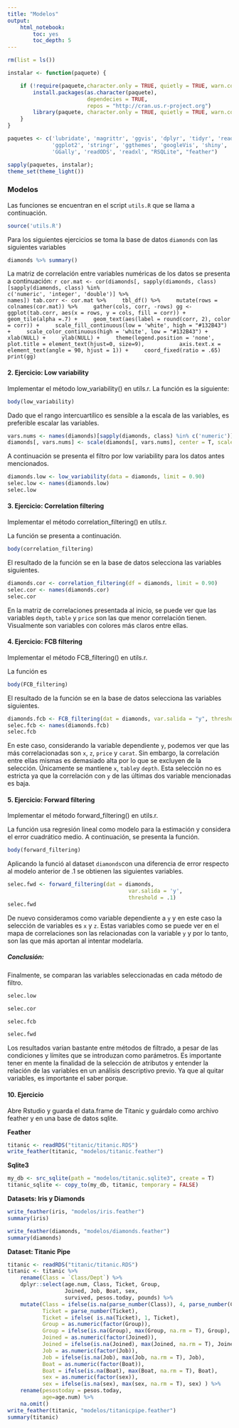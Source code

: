 ```yaml
---
title: "Modelos"
output: 
    html_notebook:
        toc: yes
        toc_depth: 5
---
```



```r
rm(list = ls())

instalar <- function(paquete) {

    if (!require(paquete,character.only = TRUE, quietly = TRUE, warn.conflicts = FALSE)) {
        install.packages(as.character(paquete), 
                         dependecies = TRUE, 
                         repos = "http://cran.us.r-project.org")
        library(paquete, character.only = TRUE, quietly = TRUE, warn.conflicts = FALSE)
    }
}

paquetes <- c('lubridate', 'magrittr', 'ggvis', 'dplyr', 'tidyr', 'readr', 'rvest', 
              'ggplot2', 'stringr', 'ggthemes', 'googleVis', 'shiny', 'tibble', 'vcd', 'vcdExtra',
              'GGally', 'readODS', 'readxl', "RSQLite", "feather")

sapply(paquetes, instalar); 
theme_set(theme_light())
```



### Modelos

Las funciones se encuentran en el script `utils.R` que se
llama a continuación.
```r
source('utils.R')
```


Para los siguientes ejercicios se toma la 
base de datos `diamonds` con las siguientes variables
```r
diamonds %>% summary()
```

La matriz de correlación entre variables numéricas de los 
datos se presenta a continuación:
    ```r
cor.mat <- cor(diamonds[, sapply(diamonds, class)[sapply(diamonds, class) %in%
                                                      c('numeric', 'integer', 'double')] %>%
                            names])
tab.corr <- cor.mat %>%
    tbl_df() %>%
    mutate(rows = colnames(cor.mat)) %>%
    gather(cols, corr, -rows)
gg <- ggplot(tab.corr, aes(x = rows, y = cols, fill = corr)) +
    geom_tile(alpha =.7) +
    geom_text(aes(label = round(corr, 2), color = corr)) +
    scale_fill_continuous(low = 'white', high = "#132B43") +
    scale_color_continuous(high = 'white', low = "#132B43") +
    xlab(NULL) +
    ylab(NULL) +
    theme(legend.position = 'none',
          plot.title = element_text(hjust=0, size=9),
          axis.text.x = element_text(angle = 90, hjust = 1)) +
    coord_fixed(ratio = .65)
print(gg)
```



#### 2. Ejercicio: Low variability

Implementar el método low_variability() en utils.r.
La función es la siguiente:
```r
body(low_variability)
```

Dado que el rango intercuartílico es sensible a 
la escala de las variables, es preferible escalar
las variables.
```r
vars.nums <- names(diamonds)[sapply(diamonds, class) %in% c('numeric')]
diamonds[, vars.nums] <- scale(diamonds[, vars.nums], center = T, scale = T)
```


A continuación se presenta el filtro por low variability
para los datos antes mencionados. 
```r
diamonds.low <- low_variability(data = diamonds, limit = 0.90)
selec.low <- names(diamonds.low)
selec.low
```



#### 3. Ejercicio: Correlation filtering

Implementar el método correlation_filtering() en utils.r.

La función se presenta a continuación. 
```r
body(correlation_filtering)
```

El resultado de la función se en la base de datos selecciona las
variables siguientes.
```r
diamonds.cor <- correlation_filtering(df = diamonds, limit = 0.90)
selec.cor <- names(diamonds.cor)
selec.cor
```

En la matriz de correlaciones presentada al inicio, se puede ver que las
variables `depth`, `table` y `price` son las que menor correlación tienen.
Visualmente son variables con colores más claros entre ellas. 



#### 4. Ejercicio: FCB filtering

Implementar el método FCB_filtering() en utils.r.

La función es
```r
body(FCB_filtering)
```


El resultado de la función se en la base de datos selecciona las
variables siguientes.
```r
diamonds.fcb <- FCB_filtering(dat = diamonds, var.salida = "y", threshold = .5)
selec.fcb <- names(diamonds.fcb)
selec.fcb
```

En este caso, considerando la variable dependiente `y`, podemos ver que 
las más correlacionadas son `x`, `z`, `price` y `carat`. Sin embargo, 
la correlación entre ellas mismas es demasiado alta por lo que se excluyen
de la selección. Únicamente se mantiene `x`, `table`y `depth`. Esta selección
no es estricta  ya que la correlación con `y` de las últimas dos variable mencionadas
es baja. 


#### 5. Ejercicio: Forward filtering

Implementar el método forward_filtering() en utils.r.

La función usa regresión lineal como modelo para 
la estimación y considera el error cuadrático medio. 
A continuación, se presenta la función.
```r
body(forward_filtering)
```


Aplicando la funció al dataset `diamonds`con una diferencia
de error respecto al modelo anterior de .1 se obtienen 
las siguientes variables. 
```r
selec.fwd <- forward_filtering(dat = diamonds,
                                      var.salida = 'y',
                                      threshold = .1)
selec.fwd
```


De nuevo consideramos como variable dependiente a `y` y en este caso 
la selección de variables es `x` y `z`. Estas variables como se puede 
ver en el mapa de correlaciones son las relacionadas con la variable
`y` y por lo tanto, son las que más aportan al intentar modelarla. 


\bigskip

##### Conclusión:

Finalmente, se comparan las variables seleccionadas 
en cada método de filtro. 
```r
selec.low
```
```r
selec.cor
```
```r
selec.fcb
```
```r
selec.fwd
```

Los resultados varian bastante entre métodos de filtrado, a pesar de las condiciones 
y límites que se introduzan como parámetros. Es importante tener en mente la finalidad
de la selección de atributos y entender la relación de las variables en un 
análisis descriptivo previo. Ya que al quitar variables, es importante el saber porque. 




\bigskip


#### 10. Ejercicio

Abre Rstudio y guarda el data.frame de Titanic y guárdalo 
como archivo feather y en una base de datos sqlite.

**Feather**
```r
titanic <- readRDS("titanic/titanic.RDS") 
write_feather(titanic, "modelos/titanic.feather")
```



**Sqlite3**
```r
my_db <- src_sqlite(path = "modelos/titanic.sqlite3", create = T)
titanic_sqlite <- copy_to(my_db, titanic, temporary = FALSE)
```





**Datasets: Iris y Diamonds**
```r
write_feather(iris, "modelos/iris.feather")
summary(iris)
```

```r
write_feather(diamonds, "modelos/diamonds.feather")
summary(diamonds)
```

**Dataset: Titanic Pipe**
```r
titanic <- readRDS("titanic/titanic.RDS")
titanic <- titanic %>% 
    rename(Class = `Class/Dept`) %>% 
    dplyr::select(age.num, Class, Ticket, Group, 
                  Joined, Job, Boat, sex, 
                  survived, pesos.today, pounds) %>% 
    mutate(Class = ifelse(is.na(parse_number(Class)), 4, parse_number(Class)),
           Ticket = parse_number(Ticket), 
           Ticket = ifelse( is.na(Ticket), 1, Ticket), 
           Group = as.numeric(factor(Group)), 
           Group = ifelse(is.na(Group), max(Group, na.rm = T), Group),
           Joined = as.numeric(factor(Joined)),
           Joined = ifelse(is.na(Joined), max(Joined, na.rm = T), Joined),
           Job = as.numeric(factor(Job)),
           Job = ifelse(is.na(Job), max(Job, na.rm = T), Job),
           Boat = as.numeric(factor(Boat)),
           Boat = ifelse(is.na(Boat), max(Boat, na.rm = T), Boat),
           sex = as.numeric(factor(sex)),
           sex = ifelse(is.na(sex), max(sex, na.rm = T), sex) ) %>% 
    rename(pesostoday = pesos.today, 
           age=age.num) %>% 
    na.omit()
write_feather(titanic, "modelos/titanicpipe.feather")
summary(titanic)
```

